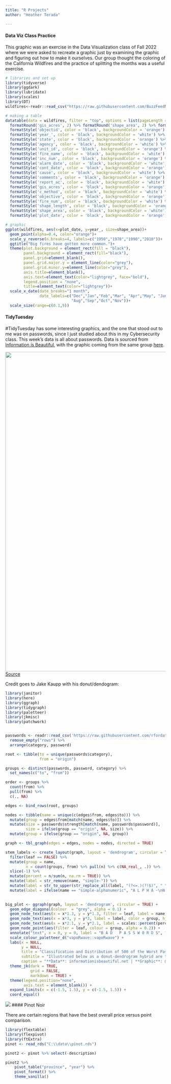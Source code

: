 ---
title: "R Projects"
author: "Heather Terada"

---
::: {.panel-tabset}
#### Data Viz Class Practice

This graphic was an exercise in the Data Visualization class of Fall 2022 where we were asked to recreate a graphic just by examining the graphic and figuring out how to make it ourselves.
Our group thought the coloring of the California Wildfires and the practice of splitting the months was a useful exercise.

```{r setup, message=FALSE, warning=FALSE}
# libraries and set up
library(tidyverse)
library(ggdark)
library(lubridate)
library(scales)
library(DT)
wildfires<-readr::read_csv("https://raw.githubusercontent.com/BuzzFeedNews/2018-07-wildfire-trends/master/data/calfire_frap.csv") %>% mutate(plot_date = as.Date(format(alarm_date,"2017-%m-%d"))) 

# making a table
datatable(data = wildfires, filter = "top", options = list(pageLength = 10, autoWidth = TRUE)) %>% 
  formatRound('gis_acres', 2) %>% formatRound('shape_area', 2) %>% formatRound('shape_length', 2) %>%
  formatStyle('objectid', color = 'black', backgroundColor = 'orange') %>% 
  formatStyle('year_', color = 'black', backgroundColor = 'white') %>% 
  formatStyle('state', color = 'black', backgroundColor = 'orange') %>% 
  formatStyle('agency', color = 'black', backgroundColor = 'white') %>% 
  formatStyle('unit_id', color = 'black', backgroundColor = 'orange') %>% 
  formatStyle('fire_name', color = 'black', backgroundColor = 'white') %>% 
  formatStyle('inc_num', color = 'black', backgroundColor = 'orange') %>% 
  formatStyle('alarm_date', color = 'black', backgroundColor = 'white') %>% 
  formatStyle('cont_date', color = 'black', backgroundColor = 'orange') %>% 
  formatStyle('cause', color = 'black', backgroundColor = 'white') %>% 
  formatStyle('comments', color = 'black', backgroundColor = 'orange') %>% 
  formatStyle('report_ac', color = 'black', backgroundColor = 'white') %>% 
  formatStyle('gis_acres', color = 'black', backgroundColor = 'orange') %>% 
  formatStyle('c_method', color = 'black', backgroundColor = 'white') %>% 
  formatStyle('objective', color = 'black', backgroundColor = 'orange') %>% 
  formatStyle('fire_num', color = 'black', backgroundColor = 'white') %>% 
  formatStyle('shape_length', color = 'black', backgroundColor = 'orange') %>%
  formatStyle('shape_area', color = 'black', backgroundColor = 'white') %>% 
  formatStyle('plot_date', color = 'black', backgroundColor = 'orange') 

# graphic
ggplot(wildfires, aes(x=plot_date, y=year_, size=shape_area))+
  geom_point(alpha=0.4, color="orange")+
  scale_y_reverse(n.breaks=4, labels=c("1950","1970","1990","2010"))+
  ggtitle("Big fires have gotten more common.")+
  theme(plot.background = element_rect(fill = "black"),
        panel.background = element_rect(fill="black"),
        panel.grid=element_blank(),
        panel.grid.major.y = element_line(color="grey"),
        panel.grid.minor.y=element_line(color="grey"),
        axis.title=element_blank(),
        axis.text=element_text(color="lightgrey", face="bold"),
        legend.position = "none",
        title=element_text(color="lightgrey"))+
  scale_x_date(date_breaks="1 month", 
               date_labels=c("Dec","Jan","Feb","Mar", "Apr","May", "Jun","Jul",
                             "Aug","Sep","Oct","Nov"))+
  scale_size(range=c(0.1,9))
```

#### TidyTuesday

#TidyTuesday has some interesting graphics, and the one that stood out to me was on passwords, since I just studied about this in my Cybersecurity class.
This week's data is all about passwords. Data is sourced from <a href="https://docs.google.com/spreadsheets/d/1cz7TDhm0ebVpySqbTvrHrD3WpxeyE4hLZtifWSnoNTQ/edit#gid=21" target="_blank">Information is Beautiful</a>, with the graphic coming from the same group <a href="https://twitter.com/infobeautiful/status/1216765612439019521?s=20" target="_blank">here</a>.

![](passwords.png){width=1000}
[Source](https://xkcd.com/936/)

Credit goes to Jake Kaupp with his donut/dendogram:

```{r message=FALSE, warning=FALSE}
library(janitor)
library(here)
library(ggraph)
library(tidygraph)
library(paletteer)
library(jkmisc)
library(patchwork)


passwords <- readr::read_csv('https://raw.githubusercontent.com/rfordatascience/tidytuesday/master/data/2020/2020-01-14/passwords.csv') %>% 
  remove_empty("rows") %>% 
  arrange(category, password)

root <- tibble(to = unique(passwords$category),
               from = "origin")

groups <- distinct(passwords, password, category) %>% 
  set_names(c("to", "from")) 

order <- groups %>% 
  count(from) %>% 
  pull(from) %>% 
  c(., NA)

edges <- bind_rows(root, groups)

nodes <- tibble(name = unique(c(edges$from, edges$to))) %>% 
  mutate(group = edges$from[match(name, edges$to)]) %>% 
  mutate(size = passwords$strength[match(name, passwords$password)],
         size = ifelse(group == "origin", NA, size)) %>% 
  mutate(group = ifelse(group == "origin", NA, group)) 

graph <- tbl_graph(edges = edges, nodes = nodes, directed = TRUE)

stem_labels <- create_layout(graph, layout = 'dendrogram', circular = TRUE) %>% 
  filter(leaf == FALSE) %>% 
  mutate(group = name,
         n = count(groups, from) %>% pull(n) %>% c(NA_real_, .)) %>% 
  slice(-1) %>% 
  mutate(percent = n/sum(n, na.rm = TRUE)) %>% 
  mutate(label = str_remove(name, "simple-")) %>%
  mutate(label = str_to_upper(str_replace_all(label, "(?<=.)(?!$)", " "))) %>% 
  mutate(label = ifelse(name == "simple-alphanumeric", "A L P H A -\nN U M E R I C", label))
  

big_plot <- ggraph(graph, layout = 'dendrogram', circular = TRUE) + 
  geom_edge_diagonal(colour  = "grey", alpha = 0.1) +
  geom_node_text(aes(x = x*1.3, y = y*1.3, filter = leaf, label = name,  colour = group, angle = -((-node_angle(x, y)+90)%%180)+90,  hjust = ifelse(between(node_angle(x,y), 90, 270), 0, 1)), size = 2.2, family = "Lora") +
  geom_node_text(aes(x = x*3, y = y*3, label = label, color = group, hjust = ifelse(between(node_angle(x,y), 90, 270), 1, 0)), size = 5, family = "Oswald", data = stem_labels)  +
  geom_node_text(aes(x = x*2.1, y = y*2.1, label = scales::percent(percent), color = group, hjust = ifelse(between(node_angle(x,y), 90, 270), 1, 0)), size = 5, family = "Oswald", data = stem_labels)  +
  geom_node_point(aes(filter = leaf, colour = group, alpha = 0.2)) +
  annotate("text", x = 0, y = 0, label = "B A D   P A S S W O R D S", family = "Oswald", size = 10, color = "white") +
  scale_colour_paletteer_d("vapoRwave::vapoRwave") +
  labs(x = NULL, 
       y = NULL,
       title = "Classification and Distribution of 500 of the Worst Passwords",
       subtitle = "Illustrated below as a donut-dendrogram hybrid are the 500 passwords, classified.  An unsurpising 37% of bad passwords are proper names, followed by 16% of<br>cool-macho type bad passwords. Time to change your password Maverick.", 
       caption = "**Data**: informationisbeautiful.net | **Graphic**: @jakekaupp") +
  theme_jk(dark = TRUE, 
           grid = FALSE,
           markdown = TRUE) +
  theme(legend.position="none",
        axis.text = element_blank()) +
  expand_limits(x = c(-1.5, 1.5), y = c(-1.5, 1.5)) +
  coord_equal() 
```

![](tw3_plot.png)
#### Pinot Noir

There are certain regions that have the best overall price versus point comparison.

```{r message=FALSE, warning=FALSE}
library(flextable)
library(flexpivot)
library(ftExtra)
pinot <- read_rds("C:\\data\\pinot.rds")

pinot2 <- pinot %>% select(-description)

pinot2 %>% 
    pivot_table("province", "year") %>% 
    pivot_format() %>% 
    theme_vanilla()
```

:::